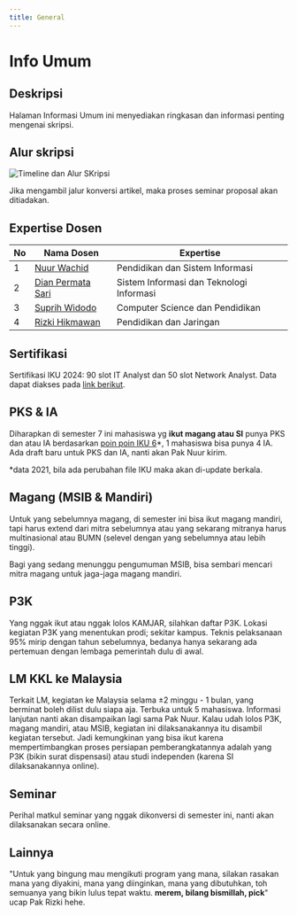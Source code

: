 ```yaml
---
title: General
---
```


# Info Umum

## Deskripsi

Halaman Informasi Umum ini menyediakan ringkasan dan informasi penting mengenai skripsi.

## Alur skripsi

![Timeline dan Alur SKripsi](/timeline.jpeg)

Jika mengambil jalur konversi artikel, maka proses seminar proposal akan ditiadakan.

## Expertise Dosen

| No  | Nama Dosen                                    | Expertise                                |
| --- | --------------------------------------------- | ---------------------------------------- |
| 1   | [Nuur Wachid](/dosen/nuur-wachid)             | Pendidikan dan Sistem Informasi          |
| 2   | [Dian Permata Sari](/dosen/dian-permata-sari) | Sistem Informasi dan Teknologi Informasi |
| 3   | [Suprih Widodo](/dosen/suprih-widodo)         | Computer Science dan Pendidikan          |
| 4   | [Rizki Hikmawan](/dosen/rizki-hikmawan)       | Pendidikan dan Jaringan                  |

## Sertifikasi

Sertifikasi IKU 2024: 90 slot IT Analyst dan 50 slot Network Analyst. Data dapat diakses pada [link berikut](https://docs.google.com/spreadsheets/d/1MPhRhaMRmATGJFIKIm8-Pnf-ieJ0Hbnq/edit?usp=sharing&ouid=110920104669545238326&rtpof=true&sd=true).

## PKS & IA

Diharapkan di semester 7 ini mahasiswa yg **ikut magang atau SI** punya PKS dan atau IA berdasarkan [poin poin IKU 6](https://dikti.kemdikbud.go.id/wp-content/uploads/2021/06/Buku-Panduan-IKU-2021-28062021.pdf)\*, 1 mahasiswa bisa punya 4 IA. Ada draft baru untuk PKS dan IA, nanti akan Pak Nuur kirim.

\*data 2021, bila ada perubahan file IKU maka akan di-update berkala.

## Magang (MSIB & Mandiri)

Untuk yang sebelumnya magang, di semester ini bisa ikut magang mandiri, tapi harus extend dari mitra sebelumnya atau yang sekarang mitranya harus multinasional atau BUMN (selevel dengan yang sebelumnya atau lebih tinggi).

Bagi yang sedang menunggu pengumuman MSIB, bisa sembari mencari mitra magang untuk jaga-jaga magang mandiri.

## P3K

Yang nggak ikut atau nggak lolos KAMJAR, silahkan daftar P3K. Lokasi kegiatan P3K yang menentukan prodi; sekitar kampus. Teknis pelaksanaan 95% mirip dengan tahun sebelumnya, bedanya hanya sekarang ada pertemuan dengan lembaga pemerintah dulu di awal.

## LM KKL ke Malaysia

Terkait LM, kegiatan ke Malaysia selama ±2 minggu - 1 bulan, yang berminat boleh dilist dulu siapa aja. Terbuka untuk 5 mahasiswa. Informasi lanjutan nanti akan disampaikan lagi sama Pak Nuur. Kalau udah lolos P3K, magang mandiri, atau MSIB, kegiatan ini dilaksanakannya itu disambil kegiatan tersebut. Jadi kemungkinan yang bisa ikut karena mempertimbangkan proses persiapan pemberangkatannya adalah yang P3K (bikin surat dispensasi) atau studi independen (karena SI dilaksanakannya online).

## Seminar

Perihal matkul seminar yang nggak dikonversi di semester ini, nanti akan dilaksanakan secara online.

## Lainnya

"Untuk yang bingung mau mengikuti program yang mana, silakan rasakan mana yang diyakini, mana yang diinginkan, mana yang dibutuhkan, toh semuanya yang bikin lulus tepat waktu. **merem, bilang bismillah, pick**" ucap Pak Rizki hehe.
